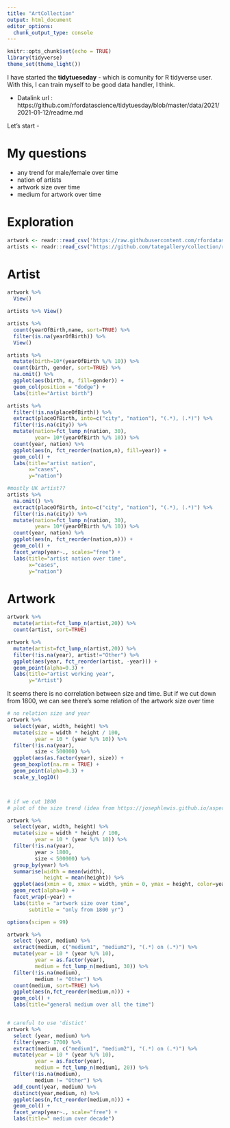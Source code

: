 ```yaml
---
title: "ArtCollection"
output: html_document
editor_options: 
  chunk_output_type: console
---
```


```r
knitr::opts_chunk$set(echo = TRUE)
library(tidyverse)
theme_set(theme_light())
```

I have started the **tidytueseday** - which is comunity for R tidyverse user.
With this, I can train myself to be good data handler, I think. 

- Datalink url : https://github.com/rfordatascience/tidytuesday/blob/master/data/2021/2021-01-12/readme.md


Let's start - 

# My questions 
- any trend for male/female over time
- nation of artists
- artwork size over time
- medium for artwork over time

# Exploration

```r
artwork <- readr::read_csv('https://raw.githubusercontent.com/rfordatascience/tidytuesday/master/data/2021/2021-01-12/artwork.csv')
artists <- readr::read_csv("https://github.com/tategallery/collection/raw/master/artist_data.csv")
```


# Artist 

```r
artwork %>%
  View()

artists %>% View()

artists %>%
  count(yearOfBirth,name, sort=TRUE) %>%
  filter(is.na(yearOfBirth)) %>%
  View()

artists %>%
  mutate(birth=10*(yearOfBirth %/% 10)) %>%
  count(birth, gender, sort=TRUE) %>%
  na.omit() %>%
  ggplot(aes(birth, n, fill=gender)) +
  geom_col(position = "dodge") + 
  labs(title="Artist birth")

```


```r

artists %>%
  filter(!is.na(placeOfBirth)) %>%
  extract(placeOfBirth, into=c("city", "nation"), "(.*), (.*)") %>%
  filter(!is.na(city)) %>%
  mutate(nation=fct_lump_n(nation, 30),
         year= 10*(yearOfBirth %/% 10)) %>%
  count(year, nation) %>%
  ggplot(aes(n, fct_reorder(nation,n), fill=year)) +
  geom_col() +
  labs(title="artist nation",
       x="cases",
       y="nation")

#mostly UK artist??
artists %>%
  na.omit() %>%
  extract(placeOfBirth, into=c("city", "nation"), "(.*), (.*)") %>%
  filter(!is.na(city)) %>%
  mutate(nation=fct_lump_n(nation, 30),
         year= 10*(yearOfBirth %/% 10)) %>%
  count(year, nation) %>%
  ggplot(aes(n, fct_reorder(nation,n))) +
  geom_col() +
  facet_wrap(year~., scales="free") +
  labs(title="artist nation over time",
       x="cases",
       y="nation")


```


# Artwork
```r
artwork %>%
  mutate(artist=fct_lump_n(artist,20)) %>%
  count(artist, sort=TRUE) 

artwork %>%
  mutate(artist=fct_lump_n(artist,20)) %>%
  filter(!is.na(year), artist!="Other") %>%
  ggplot(aes(year, fct_reorder(artist, -year))) +
  geom_point(alpha=0.3) +
  labs(title="artist working year",
       y="Artist")

```


It seems there is no correlation between size and time. But if we cut down from 1800, we can see there's some relation of the artwork size over time
```r
# no relation size and year 
artwork %>%
  select(year, width, height) %>%
  mutate(size = width * height / 100,
         year = 10 * (year %/% 10)) %>%
  filter(!is.na(year),
         size < 500000) %>%
  ggplot(aes(as.factor(year), size)) +
  geom_boxplot(na.rm = TRUE) + 
  geom_point(alpha=0.3) +
  scale_y_log10()



# if we cut 1800
# plot of the size trend (idea from https://josephlewis.github.io/aspect.html)

artwork %>%
  select(year, width, height) %>%
  mutate(size = width * height / 100,
         year = 10 * (year %/% 10)) %>%
  filter(!is.na(year),
         year > 1800,
         size < 500000) %>%
  group_by(year) %>%
  summarise(width = mean(width),
            height = mean(height)) %>%
  ggplot(aes(xmin = 0, xmax = width, ymin = 0, ymax = height, color=year)) +
  geom_rect(alpha=0) +
  facet_wrap(~year) +
  labs(title = "artwork size over time",
       subtitle = "only from 1800 yr")
```

```r

options(scipen = 99)

artwork %>% 
  select (year, medium) %>%
  extract(medium, c("medium1", "medium2"), "(.*) on (.*)") %>%
  mutate(year = 10 * (year %/% 10),
         year = as.factor(year),
         medium = fct_lump_n(medium1, 30)) %>%
  filter(!is.na(medium),
         medium != "Other") %>%
  count(medium, sort=TRUE) %>%
  ggplot(aes(n,fct_reorder(medium,n))) + 
  geom_col() +
  labs(title="general medium over all the time")


# careful to use 'distict' 
artwork %>% 
  select (year, medium) %>%
  filter(year> 1700) %>%
  extract(medium, c("medium1", "medium2"), "(.*) on (.*)") %>%
  mutate(year = 10 * (year %/% 10),
         year = as.factor(year),
         medium = fct_lump_n(medium1, 20)) %>%
  filter(!is.na(medium),
         medium != "Other") %>%
  add_count(year, medium) %>%
  distinct(year,medium, n) %>%
  ggplot(aes(n,fct_reorder(medium,n))) + 
  geom_col() +
  facet_wrap(year~., scale="free") +
  labs(title=" medium over decade")


```






